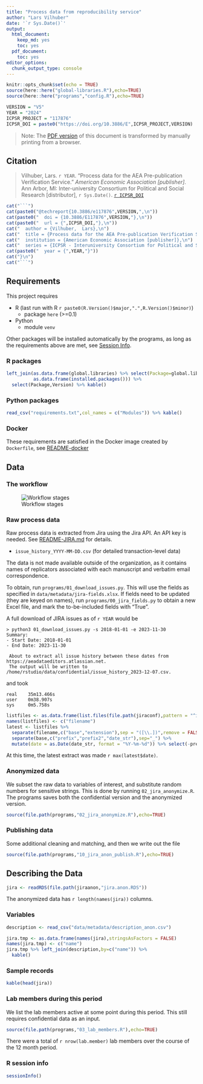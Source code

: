 ```yaml
---
title: "Process data from reproducibility service"
author: "Lars Vilhuber"
date: '`r Sys.Date()`'
output:
  html_document:
    keep_md: yes
    toc: yes
  pdf_document: 
    toc: yes
editor_options:
  chunk_output_type: console
---
```


```r
knitr::opts_chunk$set(echo = TRUE)
source(here::here("global-libraries.R"),echo=TRUE)
source(here::here("programs","config.R"),echo=TRUE)

VERSION = "V5"
YEAR = "2024"
ICPSR_PROJECT = "117876"
ICPSR_DOI = paste0("https://doi.org/10.3886/E",ICPSR_PROJECT,VERSION)
```
> Note: The [PDF version](https://aeadataeditor.github.io/processing-jira-process-data/README.pdf) of this document is transformed by manually printing from a browser.

## Citation

> Vilhuber, Lars. `r YEAR`. "Process data for the AEA Pre-publication Verification Service." *American Economic Association [publisher]*. Ann Arbor, MI: Inter-university Consortium for Political and Social Research [distributor], `r Sys.Date()`. [`r ICPSR_DOI`](`r ICPSR_DOI`)

```r
cat("```")
cat(paste0("@techreport{10.3886/e117876",VERSION,",\n"))
cat(paste0("  doi = {10.3886/E117876",VERSION,"},\n"))
cat(paste0("  url = {",ICPSR_DOI,"},\n"))
cat("  author = {Vilhuber,  Lars},\n")
cat("  title = {Process data for the AEA Pre-publication Verification Service},\n")
cat("  institution = {American Economic Association [publisher]},\n")
cat("  series = {ICPSR - Interuniversity Consortium for Political and Social Research},\n")
cat(paste0("  year = {",YEAR,"}"))
cat("}\n")
cat("```")
```

## Requirements

This project requires

- R (last run with R `r paste0(R.Version()$major,".",R.Version()$minor)`)
  - package `here` (>=0.1)
- Python
  - module `venv`
  
Other packages will be installed automatically by the programs, as long as the requirements above are met, see [Session Info](#r-session-info).

### R packages

```r

left_join(as.data.frame(global.libraries) %>% select(Package=global.libraries),
          as.data.frame(installed.packages())) %>%
  select(Package,Version) %>% kable()
```

### Python packages

```r

read_csv("requirements.txt",col_names = c("Modules")) %>% kable()
```


### Docker

These requirements are satisfied in the Docker image created by `Dockerfile`, see [README-docker](README-docker.md)

## Data 

### The workflow

![Workflow stages](images/AEADataEditorWorkflow-20191028.png)

### Raw process data

Raw process data is extracted from Jira using the Jira API. An API key is needed. See [README-JIRA.md](README-JIRA.md) for details.

- `issue_history_YYYY-MM-DD.csv` (for detailed transaction-level data)

The data is not made available outside of the organization, as it contains names of replicators associated with each  manuscript and verbatim email correspondence. 

To obtain, run `programs/01_download_issues.py`. This will use the fields as specified in `data/metadata/jira-fields.xlsx`. If fields need to be updated (they are keyed on names), run `programs/00_jira_fields.py` to obtain a new Excel file, and mark the to-be-included fields with "True".

A full download of JIRA issues as of `r YEAR` would be

```
> python3 01_download_issues.py -s 2018-01-01 -e 2023-11-30
Summary:
- Start Date: 2018-01-01
- End Date: 2023-11-30

 About to extract all issue history between these dates from https://aeadataeditors.atlassian.net.
 The output will be written to /home/rstudio/data/confidential/issue_history_2023-12-07.csv.

```

and took 


```
real    35m13.466s
user    0m38.907s
sys     0m5.758s
```

```r
listfiles <- as.data.frame(list.files(file.path(jiraconf),pattern = "^issue_history_")) 
names(listfiles) <- c("filename")
latest <- listfiles %>% 
  separate(filename,c("base","extension"),sep = "([\\.])",remove = FALSE) %>%
  separate(base,c("prefix","prefix2","date_str"),sep="_") %>% 
  mutate(date = as.Date(date_str, format = "%Y-%m-%d")) %>% select(-prefix)

```

At this time, the latest extract was made `r max(latest$date)`. 

### Anonymized data

We subset the raw data to variables of interest, and substitute random numbers for sensitive strings. This is done by running `02_jira_anonymize.R`. The programs saves both the confidential version and the anonymized version. 

```r
source(file.path(programs,"02_jira_anonymize.R"),echo=TRUE)
```

### Publishing data

Some additional cleaning and matching, and then we write out the file

```r
source(file.path(programs,"10_jira_anon_publish.R"),echo=TRUE)
```



## Describing the Data
```r
jira <- readRDS(file.path(jiraanon,"jira.anon.RDS"))
```

The anonymized data has `r length(names(jira))` columns. 

### Variables

```r
description <- read_csv("data/metadata/description_anon.csv")

jira.tmp <- as.data.frame(names(jira),stringsAsFactors = FALSE) 
names(jira.tmp) <- c("name")
jira.tmp %>% left_join(description,by=c("name")) %>% 
  kable()
```

### Sample records

```r
kable(head(jira))
```

### Lab members during this period

We list the lab members active at some point during this period. This still requires confidential data as an input.

```r
source(file.path(programs,"03_lab_members.R"),echo=TRUE)
```

There were a total of `r nrow(lab.member)` lab members over the course of the 12 month period.

### R session info

```r
sessionInfo()
```


